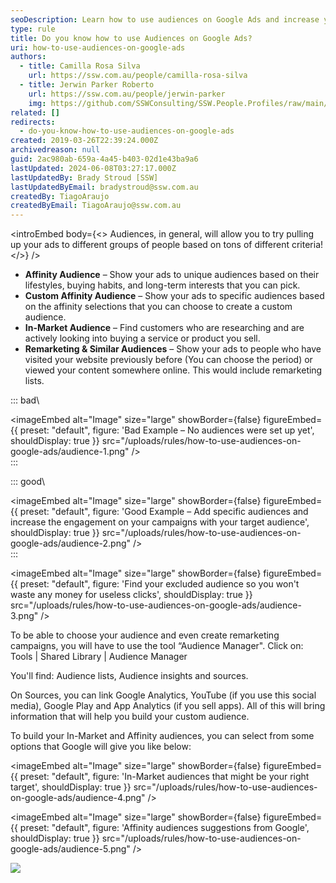 ```yaml
---
seoDescription: Learn how to use audiences on Google Ads and increase your campaign engagement!
type: rule
title: Do you know how to use Audiences on Google Ads?
uri: how-to-use-audiences-on-google-ads
authors:
  - title: Camilla Rosa Silva
    url: https://ssw.com.au/people/camilla-rosa-silva
  - title: Jerwin Parker Roberto
    url: https://ssw.com.au/people/jerwin-parker
    img: https://github.com/SSWConsulting/SSW.People.Profiles/raw/main/Jerwin-Parker/Images/Jerwin-Parker-Profile.jpg
related: []
redirects:
  - do-you-know-how-to-use-audiences-on-google-ads
created: 2019-03-26T22:39:24.000Z
archivedreason: null
guid: 2ac980ab-659a-4a45-b403-02d1e43ba9a6
lastUpdated: 2024-06-08T03:27:17.000Z
lastUpdatedBy: Brady Stroud [SSW]
lastUpdatedByEmail: bradystroud@ssw.com.au
createdBy: TiagoAraujo
createdByEmail: TiagoAraujo@ssw.com.au
---
```


<introEmbed
  body={<>
Audiences, in general, will allow you to try pulling up your ads to different groups of people based on tons of different criteria!
  </>}
/>
- **Affinity Audience** – Show your ads to unique audiences based on their lifestyles, buying habits, and long-term interests that you can pick.
- **Custom Affinity Audience** – Show your ads to specific audiences based on the affinity selections that you can choose to create a custom audience.
- **In-Market Audience** – Find customers who are researching and are actively looking into buying a service or product you sell.
- **Remarketing & Similar Audiences** – Show your ads to people who have visited your website previously before (You can choose the period) or viewed your content somewhere online. This would include remarketing lists.

::: bad\

<imageEmbed
  alt="Image"
  size="large"
  showBorder={false}
  figureEmbed={{
    preset: "default",
    figure: 'Bad Example – No audiences were set up yet',
    shouldDisplay: true
  }}
  src="/uploads/rules/how-to-use-audiences-on-google-ads/audience-1.png"
/>\
:::

::: good\

<imageEmbed
  alt="Image"
  size="large"
  showBorder={false}
  figureEmbed={{
    preset: "default",
    figure: 'Good Example – Add specific audiences and increase the engagement on your campaigns with your target audience',
    shouldDisplay: true
  }}
  src="/uploads/rules/how-to-use-audiences-on-google-ads/audience-2.png"
/>\
:::


<imageEmbed
  alt="Image"
  size="large"
  showBorder={false}
  figureEmbed={{
    preset: "default",
    figure: 'Find your excluded audience so you won\'t waste any money for useless clicks',
    shouldDisplay: true
  }}
  src="/uploads/rules/how-to-use-audiences-on-google-ads/audience-3.png"
/>

To be able to choose your audience and even create remarketing campaigns, you will have to use the tool “Audience Manager". Click on: Tools | Shared Library | Audience Manager

You'll find: Audience lists, Audience insights and sources.

On Sources, you can link Google Analytics, YouTube (if you use this social media), Google Play and App Analytics (if you sell apps). All of this will bring information that will help you build your custom audience.

To build your In-Market and Affinity audiences, you can select from some options that Google will give you like below:


<imageEmbed
  alt="Image"
  size="large"
  showBorder={false}
  figureEmbed={{
    preset: "default",
    figure: 'In-Market audiences that might be your right target',
    shouldDisplay: true
  }}
  src="/uploads/rules/how-to-use-audiences-on-google-ads/audience-4.png"
/>


<imageEmbed
  alt="Image"
  size="large"
  showBorder={false}
  figureEmbed={{
    preset: "default",
    figure: 'Affinity audiences suggestions from Google',
    shouldDisplay: true
  }}
  src="/uploads/rules/how-to-use-audiences-on-google-ads/audience-5.png"
/>

![](/uploads/rules/how-to-use-audiences-on-google-ads/audience-6.png)
